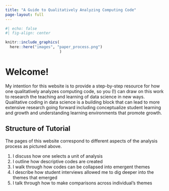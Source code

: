 ```yaml
---
title: "A Guide to Qualitatively Analyzing Computing Code"
page-layout: full
---
```


```r
#| echo: false
#| fig-align: center

knitr::include_graphics(
  here::here("images", "paper_process.png")
                        )
```

# Welcome!

My intention for this website is to provide a step-by-step resource for how one
qualitatively analyzes computing code, so you (!) can draw on this work to
research the teaching and learning of data science in new ways. Qualitative
coding in data science is a building block that can lead to more extensive
research going forward including conceptualize student learning and
growth and understanding learning environments that promote growth. 

## Structure of Tutorial

The pages of this website correspond to different aspects of the analysis
process as pictured above. 

1. I discuss how one selects a unit of analysis
2. I outline how descriptive codes are created
3. I walk through how codes can be collapsed into emergent themes
4. I describe how student interviews allowed me to dig deeper into the themes
that emerged
5. I talk through how to make comparisons across individual's themes

